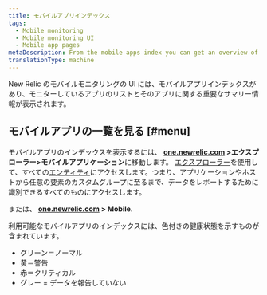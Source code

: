 ```yaml
---
title: モバイルアプリインデックス
tags:
  - Mobile monitoring
  - Mobile monitoring UI
  - Mobile app pages
metaDescription: From the mobile apps index you can get an overview of the health of your apps and dive deeper into specific apps.
translationType: machine
---
```


New Relic のモバイルモニタリングの UI には、モバイルアプリインデックスがあり、モニターしているアプリのリストとそのアプリに関する重要なサマリー情報が表示されます。

## モバイルアプリの一覧を見る [#menu]

モバイルアプリのインデックスを表示するには、 **[one.newrelic.com](https://one.newrelic.com) >エクスプローラー>モバイルアプリケーション**に移動します。 [エクスプローラー](/docs/new-relic-one/use-new-relic-one/core-concepts/new-relic-explorer-view-performance-across-apps-services-hosts/)を使用して、すべての[エンティティ](/docs/new-relic-one/use-new-relic-one/core-concepts/what-entity-new-relic/)にアクセスします。つまり、アプリケーションやホストから任意の要素のカスタムグループに至るまで、データをレポートするために識別できるすべてのものにアクセスします。

または、 **[one.newrelic.com](https://one.newrelic.com) > Mobile**.

利用可能なモバイルアプリのインデックスには、色付きの健康状態を示すものが含まれています。

* グリーン＝ノーマル
* 黄＝警告
* 赤＝クリティカル
* グレー = データを報告していない